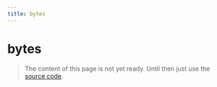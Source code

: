 ```yaml
---
title: bytes
---
```


# bytes

> The content of this page is not yet ready. Until then just use the [source code](https://github.com/fabian-hiller/valibot/blob/main/library/src/validations/bytes/bytes.ts).
